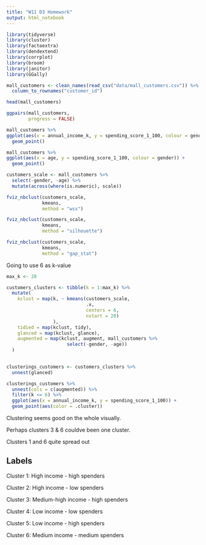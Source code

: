 ```yaml
---
title: "W11 D3 Homework"
output: html_notebook
---
```


```r
library(tidyverse)
library(cluster)
library(factoextra)
library(dendextend)
library(corrplot)
library(broom)
library(janitor)
library(GGally)
```

```r
mall_customers <- clean_names(read_csv("data/mall_customers.csv")) %>% 
  column_to_rownames("customer_id")

head(mall_customers)

ggpairs(mall_customers,
        progress = FALSE)
```

```r
mall_customers %>% 
ggplot(aes(x = annual_income_k, y = spending_score_1_100, colour = gender)) +
  geom_point()
```



```r
mall_customers %>% 
ggplot(aes(x = age, y = spending_score_1_100, colour = gender)) +
  geom_point()
```

```r
customers_scale <- mall_customers %>% 
  select(-gender, -age) %>% 
  mutate(across(where(is.numeric), scale))

```


```r
fviz_nbclust(customers_scale,
             kmeans,
             method = "wss")
```

```r
fviz_nbclust(customers_scale,
             kmeans,
             method = "silhouette")
```

```r
fviz_nbclust(customers_scale,
             kmeans,
             method = "gap_stat")
```

Going to use 6 as k-value


```r
max_k <- 20

customers_clusters <- tibble(k = 1:max_k) %>%
  mutate(
    kclust = map(k, ~ kmeans(customers_scale, 
                             .x,
                             centers = 6,
                             nstart = 20)
                 ), 
    tidied = map(kclust, tidy),
    glanced = map(kclust, glance),
    augmented = map(kclust, augment, mall_customers %>% 
                      select(-gender, -age))
  )
  
```
```r
clusterings_customers <- customers_clusters %>% 
  unnest(glanced)
```


```r
clusterings_customers %>% 
  unnest(cols = c(augmented)) %>%
  filter(k <= 6) %>%
  ggplot(aes(x = annual_income_k, y = spending_score_1_100)) +
  geom_point(aes(color = .cluster))
```

Clustering seems good on the whole visually.

Perhaps clusters 3 & 6 couldve been one cluster.

Clusters 1 and 6 quite spread out


## Labels

Cluster 1: High income - high spenders

Cluster 2: High income - low spenders

Cluster 3: Medium-high income - high spenders

Cluster 4: Low income - low spenders

Cluster 5: Low income - high spenders

Cluster 6: Medium income - medium spenders






